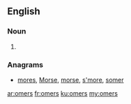 ==English==

===Noun===
{{head|en|plural}}

# {{plural of|omer|lang=en|nocat=1}}

===Anagrams===
* [[mores#English|mores]], [[Morse#English|Morse]], [[morse#English|morse]], [[s'more#English|s'more]], [[somer#English|somer]]

[[ar:omers]]
[[fr:omers]]
[[ku:omers]]
[[my:omers]]